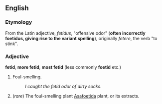 ==English==

===Etymology===
From the Latin adjective, ''fetidus'', "offensive odor" ('''often incorrectly foetidus, giving rise to the variant spelling'''), originally ''fetere'', the verb "to stink". 

===Adjective===
'''fetid''', '''more fetid''', '''most fetid''' (less commonly '''foetid''' etc.)

# Foul-smelling.
#: ''I caught the fetid odor of dirty socks.''
# (''rare'') The foul-smelling plant [[Asafoetida]] plant, or its extracts. <!-- please check -->